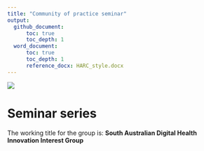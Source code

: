 ```yaml
---
title: "Community of practice seminar"
output:
  github_document:
      toc: true
      toc_depth: 1
  word_document:
      toc: true
      toc_depth: 1
      reference_docx: HARC_style.docx
---
```


![](htsa_logo_crop.png)\


# Seminar series

The working title for the group is: **South Australian Digital Health Innovation Interest Group**